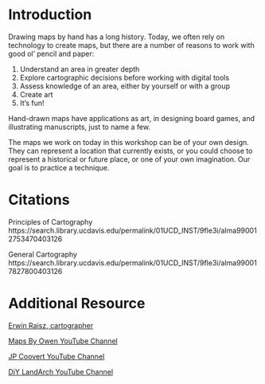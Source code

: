 # Introduction

Drawing maps by hand has a long history. Today, we often rely on technology to create maps, but there are a number of reasons to work with good ol' pencil and paper:

 1. Understand an area in greater depth
 1. Explore cartographic decisions before working with digital tools
 1. Assess knowledge of an area, either by yourself or with a group
 1. Create art
 1. It's fun!
 
Hand-drawn maps have applications as art, in designing board games, and illustrating manuscripts, just to name a few. 

The maps we work on today in this workshop can be of your own design. They can represent a location that currently exists, or you could choose to represent a historical or future place, or one of your own imagination.  Our goal is to practice a technique.






# Citations

Principles of Cartography https://search.library.ucdavis.edu/permalink/01UCD_INST/9fle3i/alma990012753470403126 

General Cartography https://search.library.ucdavis.edu/permalink/01UCD_INST/9fle3i/alma990017827800403126 



# Additional Resource

[Erwin Raisz, cartographer](https://www.raiszmaps.com/about-erwin-j-raisz/)

[Maps By Owen YouTube Channel](https://www.youtube.com/@MapsbyOwen)

[JP Coovert YouTube Channel](https://www.youtube.com/@JPCoovert)

[DiY LandArch YouTube Channel](https://www.youtube.com/@diylandarch)